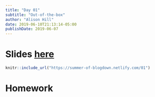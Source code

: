 ```yaml
---
title: "Day 01"
subtitle: "Out-of-the-box"
author: "Alison Hill"
date: 2019-06-10T21:13:14-05:00
publishDate: 2019-06-07
---
```


# Slides <a href="/01" target="_blank">here</a>

```r
knitr::include_url("https://summer-of-blogdown.netlify.com/01")
```



# Homework
